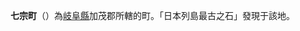 {{日本町村|
自治體名=七宗|
町村=町|
圖像=[[File:Hisuikyo_Valley_from_Kamiasohashi_Bridge_1.jpg|240px]]|
圖像說明=[[飛水峽|飛水峽]]|
町村章=|
日文原名=七宗町|
平假名=ひちそうちょう|
羅馬字拼音=Hichisō-chō|
都道府縣=岐阜縣|
支廳=|
郡=加茂郡|
編號=21504-0|
面積=90.47|
邊界未定=|
人口=4,799|
統計時間=2006年9月1日 |
自治體=[[關市|關市]]、[[美濃加茂市|美濃加茂市]]、[[下呂市|下呂市]]、<br />[[川邊町|川邊町]]、[[八百津町|八百津町]]、[[白川町_(日本)|白川町]]|
樹=|
花=|
其他象徵物=|
其他象徵=|
郵遞區號=509-0492|
所在地=加茂郡七宗町上麻生2442番地3號 |
電話號碼=574-48-1111|
外部連結=http://www.hichiso.jp/ |
經度= |
緯度= |
地圖=[[File:Hichiso_in_Gifu_Prefecture.png|250px]]|
參考資料= |
}}
'''七宗町'''（{{jpn|j=七宗町|hg=ひちそうちょう|rm=Hichisō chō|f=y}}）為[[岐阜縣|岐阜縣]]加茂郡所轄的町。「日本列島最古之石」發現于該地。
{{岐阜縣}}
{{Authority control}}
{{Japan-geog-stub}}